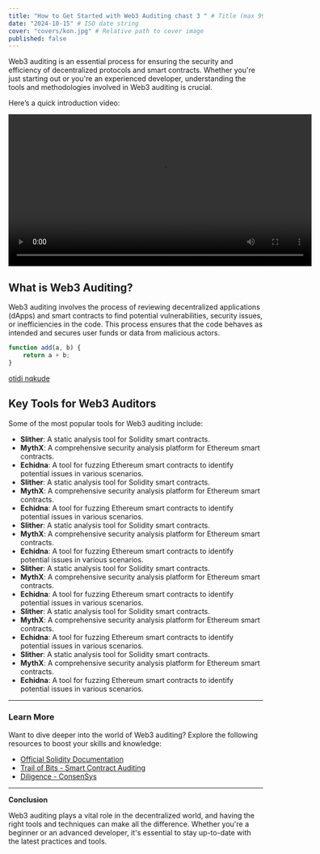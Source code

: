 ```yaml
---
title: "How to Get Started with Web3 Auditing chast 3 " # Title (max 99 characters)
date: "2024-10-15" # ISO date string
cover: "covers/kon.jpg" # Relative path to cover image
published: false
---
```


Web3 auditing is an essential process for ensuring the security and efficiency of decentralized protocols and smart contracts. Whether you're just starting out or you're an experienced developer, understanding the tools and methodologies involved in Web3 auditing is crucial.

Here’s a quick introduction video:

<video controls width="600">
    <source src="assets/video.mp4" type="video/mp4" />
    Your browser does not support the video tag.
</video>

## What is Web3 Auditing?

Web3 auditing involves the process of reviewing decentralized applications (dApps) and smart contracts to find potential vulnerabilities, security issues, or inefficiencies in the code. This process ensures that the code behaves as intended and secures user funds or data from malicious actors.

```javascript
function add(a, b) {
    return a + b;
}
```

[otidi nqkude](https://www.google.com)

## Key Tools for Web3 Auditors

Some of the most popular tools for Web3 auditing include:

-   **Slither**: A static analysis tool for Solidity smart contracts.
-   **MythX**: A comprehensive security analysis platform for Ethereum smart contracts.
-   **Echidna**: A tool for fuzzing Ethereum smart contracts to identify potential issues in various scenarios.
-   **Slither**: A static analysis tool for Solidity smart contracts.
-   **MythX**: A comprehensive security analysis platform for Ethereum smart contracts.
-   **Echidna**: A tool for fuzzing Ethereum smart contracts to identify potential issues in various scenarios.
-   **Slither**: A static analysis tool for Solidity smart contracts.
-   **MythX**: A comprehensive security analysis platform for Ethereum smart contracts.
-   **Echidna**: A tool for fuzzing Ethereum smart contracts to identify potential issues in various scenarios.
-   **Slither**: A static analysis tool for Solidity smart contracts.
-   **MythX**: A comprehensive security analysis platform for Ethereum smart contracts.
-   **Echidna**: A tool for fuzzing Ethereum smart contracts to identify potential issues in various scenarios.
-   **Slither**: A static analysis tool for Solidity smart contracts.
-   **MythX**: A comprehensive security analysis platform for Ethereum smart contracts.
-   **Echidna**: A tool for fuzzing Ethereum smart contracts to identify potential issues in various scenarios.
-   **Slither**: A static analysis tool for Solidity smart contracts.
-   **MythX**: A comprehensive security analysis platform for Ethereum smart contracts.
-   **Echidna**: A tool for fuzzing Ethereum smart contracts to identify potential issues in various scenarios.

---

### Learn More

Want to dive deeper into the world of Web3 auditing? Explore the following resources to boost your skills and knowledge:

-   [Official Solidity Documentation](https://docs.soliditylang.org/)
-   [Trail of Bits - Smart Contract Auditing](https://trailofbits.com/)
-   [Diligence - ConsenSys](https://consensys.net/diligence/)

---

**Conclusion**

Web3 auditing plays a vital role in the decentralized world, and having the right tools and techniques can make all the difference. Whether you're a beginner or an advanced developer, it's essential to stay up-to-date with the latest practices and tools.
